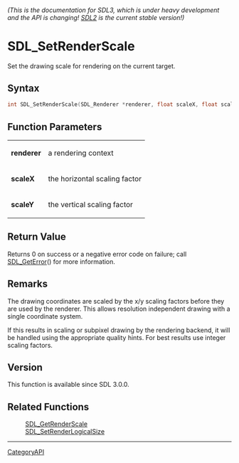 ====== (This is the documentation for SDL3, which is under heavy development and the API is changing! [https://wiki.libsdl.org/ SDL2] is the current stable version!) ======
= SDL_SetRenderScale =

Set the drawing scale for rendering on the current target.

== Syntax ==

<syntaxhighlight lang='c'>
int SDL_SetRenderScale(SDL_Renderer *renderer, float scaleX, float scaleY);
</syntaxhighlight>

== Function Parameters ==

{|
|'''renderer'''
|a rendering context
|-
|'''scaleX'''
|the horizontal scaling factor
|-
|'''scaleY'''
|the vertical scaling factor
|}

== Return Value ==

Returns 0 on success or a negative error code on failure; call
[[SDL_GetError]]() for more information.

== Remarks ==

The drawing coordinates are scaled by the x/y scaling factors before they
are used by the renderer. This allows resolution independent drawing with a
single coordinate system.

If this results in scaling or subpixel drawing by the rendering backend, it
will be handled using the appropriate quality hints. For best results use
integer scaling factors.

== Version ==

This function is available since SDL 3.0.0.

== Related Functions ==

:[[SDL_GetRenderScale]]
:[[SDL_SetRenderLogicalSize]]

----
[[CategoryAPI]]


